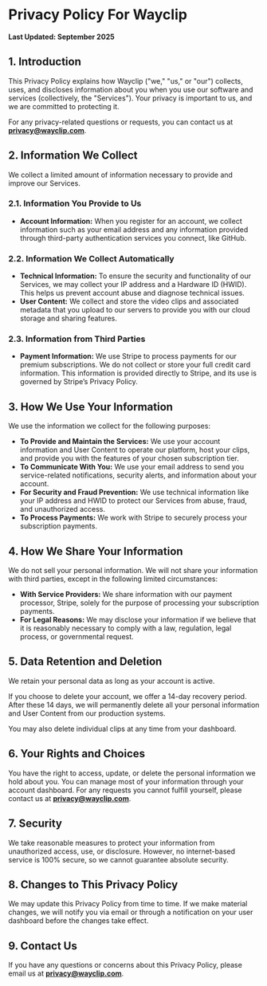 # Privacy Policy For Wayclip

**Last Updated: September 2025**

## 1. Introduction

This Privacy Policy explains how Wayclip ("we," "us," or "our") collects, uses, and discloses information about you when you use our software and services (collectively, the "Services"). Your privacy is important to us, and we are committed to protecting it.

For any privacy-related questions or requests, you can contact us at **privacy@wayclip.com**.

## 2. Information We Collect

We collect a limited amount of information necessary to provide and improve our Services.

### 2.1. Information You Provide to Us
*   **Account Information:** When you register for an account, we collect information such as your email address and any information provided through third-party authentication services you connect, like GitHub.

### 2.2. Information We Collect Automatically
*   **Technical Information:** To ensure the security and functionality of our Services, we may collect your IP address and a Hardware ID (HWID). This helps us prevent account abuse and diagnose technical issues.
*   **User Content:** We collect and store the video clips and associated metadata that you upload to our servers to provide you with our cloud storage and sharing features.

### 2.3. Information from Third Parties
*   **Payment Information:** We use Stripe to process payments for our premium subscriptions. We do not collect or store your full credit card information. This information is provided directly to Stripe, and its use is governed by Stripe’s Privacy Policy.

## 3. How We Use Your Information

We use the information we collect for the following purposes:

*   **To Provide and Maintain the Services:** We use your account information and User Content to operate our platform, host your clips, and provide you with the features of your chosen subscription tier.
*   **To Communicate With You:** We use your email address to send you service-related notifications, security alerts, and information about your account.
*   **For Security and Fraud Prevention:** We use technical information like your IP address and HWID to protect our Services from abuse, fraud, and unauthorized access.
*   **To Process Payments:** We work with Stripe to securely process your subscription payments.

## 4. How We Share Your Information

We do not sell your personal information. We will not share your information with third parties, except in the following limited circumstances:

*   **With Service Providers:** We share information with our payment processor, Stripe, solely for the purpose of processing your subscription payments.
*   **For Legal Reasons:** We may disclose your information if we believe that it is reasonably necessary to comply with a law, regulation, legal process, or governmental request.

## 5. Data Retention and Deletion

We retain your personal data as long as your account is active.

If you choose to delete your account, we offer a 14-day recovery period. After these 14 days, we will permanently delete all your personal information and User Content from our production systems.

You may also delete individual clips at any time from your dashboard.

## 6. Your Rights and Choices

You have the right to access, update, or delete the personal information we hold about you. You can manage most of your information through your account dashboard. For any requests you cannot fulfill yourself, please contact us at **privacy@wayclip.com**.

## 7. Security

We take reasonable measures to protect your information from unauthorized access, use, or disclosure. However, no internet-based service is 100% secure, so we cannot guarantee absolute security.

## 8. Changes to This Privacy Policy

We may update this Privacy Policy from time to time. If we make material changes, we will notify you via email or through a notification on your user dashboard before the changes take effect.

## 9. Contact Us

If you have any questions or concerns about this Privacy Policy, please email us at **privacy@wayclip.com**.
